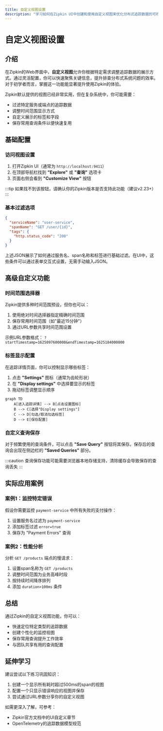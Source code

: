 ```yaml
---
title: 自定义视图设置
description: "学习如何在Zipkin UI中创建和使用自定义视图来优化分布式追踪数据的可视化分析"
---
```


# 自定义视图设置

## 介绍

在Zipkin的Web界面中，**自定义视图**允许你根据特定需求调整追踪数据的展示方式。通过灵活配置，你可以快速聚焦关键信息，提升排查分布式系统问题的效率。对于初学者而言，掌握这一功能能显著提升使用Zipkin的体验。

Zipkin默认提供的视图已经非常实用，但在复杂系统中，你可能需要：

- 过滤特定服务或端点的追踪数据
- 调整时间范围显示方式
- 自定义展示的标签和字段
- 保存常用查询条件以便快速复用

## 基础配置

### 访问视图设置

1. 打开Zipkin UI（通常为 `http://localhost:9411`）
2. 在顶部导航栏找到 **"Explore"** 或 **"查询"** 选项卡
3. 页面右侧会看到 **"Customize View"** 按钮

:::tip
如果找不到该按钮，请确认你的Zipkin版本是否支持此功能（建议v2.23+）
:::

### 基本过滤选项

```json
{
  "serviceName": "user-service",
  "spanName": "GET /user/{id}",
  "tags": {
    "http.status_code": "200"
  }
}
```

上述JSON展示了如何通过服务名、span名称和标签进行基础过滤。在UI中，这些条件可以通过表单交互式设置，无需手动输入JSON。

## 高级自定义功能

### 时间范围选择器

Zipkin提供多种时间范围预设，但你也可以：

1. 使用绝对时间选择器指定精确时间范围
2. 保存常用时间范围（如"最近15分钟"）
3. 通过URL参数共享时间范围设置

示例URL参数格式：
`?startTimestamp=1625097600000&endTimestamp=1625184000000`

### 标签显示配置

在追踪详情页面，你可以控制显示哪些标签：

1. 点击 **"Settings"** 图标（通常为齿轮形状）
2. 在 **"Display settings"** 中选择要显示的标签
3. 拖动标签调整显示顺序

```mermaid
graph TD
    A[进入追踪详情] --> B[点击设置图标]
    B --> C[选择"Display settings"]
    C --> D[勾选/取消勾选标签]
    D --> E[保存配置]
```

### 自定义查询保存

对于频繁使用的查询条件，可以点击 **"Save Query"** 按钮将其保存。保存后的查询会出现在侧边栏的 **"Saved Queries"** 部分。

:::caution
查询保存功能可能需要浏览器本地存储支持，清除缓存会导致保存的查询丢失
:::

## 实际应用案例

### 案例1：监控特定错误

假设你需要监控 `payment-service` 中所有失败的支付操作：

1. 设置服务名过滤为 `payment-service`
2. 添加标签过滤 `error=true`
3. 保存为 "Payment Errors" 查询

### 案例2：性能分析

分析 `GET /products` 端点的慢请求：

1. 设置span名称为 `GET /products`
2. 调整时间范围为业务高峰时段
3. 按持续时间降序排列
4. 添加 `duration>100ms` 条件

## 总结

通过Zipkin的自定义视图功能，你可以：

- 快速定位特定类型的追踪数据
- 创建个性化的监控视图
- 保存常用查询提升工作效率
- 与团队共享有用的查询配置

## 延伸学习

建议尝试以下练习巩固知识：

1. 创建一个显示所有耗时超过500ms的span的视图
2. 配置一个只显示错误响应的视图并保存
3. 尝试通过URL参数分享你的自定义视图

如需更深入了解，可参考：
- Zipkin官方文档中的UI自定义章节
- OpenTelemetry的追踪数据模型规范